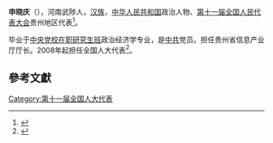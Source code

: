 '''申晓庆'''（{{bd|1956年||}}），河南武陟人，[[汉族|汉族]]，[[中华人民共和国|中华人民共和国]]政治人物、[[第十一届全国人民代表大会|第十一届全国人民代表大会]]贵州地区代表<ref>{{cite web|author=新华网|title=第十一届全国人大代表|url=http://news.xinhuanet.com/ziliao/2008-03/03/content_7708230.htm?node=36628|publisher=新华网|accessdate=2014-01-07|archive-date=2014-01-10|archive-url=https://web.archive.org/web/20140110211415/http://news.xinhuanet.com/ziliao/2008-03/03/content_7708230.htm?node=36628|dead-url=no}}</ref>。

毕业于[[中央党校在职研究生班|中央党校在职研究生班]]政治经济学专业，是[[中共|中共]]党员。担任贵州省信息产业厅厅长。2008年起担任全国人大代表<ref>{{cite news|title=全国人大代表信息-申晓庆|url=http://210.82.31.1:8084/delegate/viewDelegate.action?dbid=112273|accessdate=2013-04-05|newspaper=全国人大网|archive-date=2020-03-07|archive-url=https://web.archive.org/web/20200307164151/http://210.82.31.1:8084/delegate/viewDelegate.action?dbid=112273|dead-url=no}}</ref>。

==參考文獻==
{{reflist}}
[[Category:第十一届全国人大代表|Category:第十一届全国人大代表]]